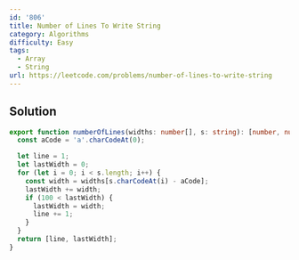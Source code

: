 ```yaml
---
id: '806'
title: Number of Lines To Write String
category: Algorithms
difficulty: Easy
tags:
  - Array
  - String
url: https://leetcode.com/problems/number-of-lines-to-write-string
---
```


## Solution

```typescript showLineNumbers
export function numberOfLines(widths: number[], s: string): [number, number] {
  const aCode = 'a'.charCodeAt(0);

  let line = 1;
  let lastWidth = 0;
  for (let i = 0; i < s.length; i++) {
    const width = widths[s.charCodeAt(i) - aCode];
    lastWidth += width;
    if (100 < lastWidth) {
      lastWidth = width;
      line += 1;
    }
  }
  return [line, lastWidth];
}
```
